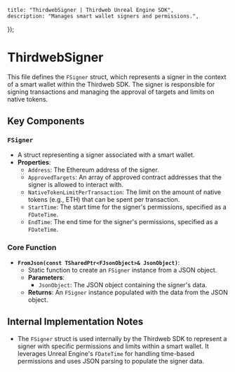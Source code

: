 
    title: "ThirdwebSigner | Thirdweb Unreal Engine SDK",
    description: "Manages smart wallet signers and permissions.",
});

# ThirdwebSigner

This file defines the `FSigner` struct, which represents a signer in the context of a smart wallet within the Thirdweb SDK. The signer is responsible for signing transactions and managing the approval of targets and limits on native tokens.

## Key Components

### `FSigner`
- A struct representing a signer associated with a smart wallet.
- **Properties**:
  - `Address`: The Ethereum address of the signer.
  - `ApprovedTargets`: An array of approved contract addresses that the signer is allowed to interact with.
  - `NativeTokenLimitPerTransaction`: The limit on the amount of native tokens (e.g., ETH) that can be spent per transaction.
  - `StartTime`: The start time for the signer's permissions, specified as a `FDateTime`.
  - `EndTime`: The end time for the signer's permissions, specified as a `FDateTime`.

### Core Function

- **`FromJson(const TSharedPtr<FJsonObject>& JsonObject)`**:
  - Static function to create an `FSigner` instance from a JSON object.
  - **Parameters**:
    - `JsonObject`: The JSON object containing the signer's data.
  - **Returns**: An `FSigner` instance populated with the data from the JSON object.

## Internal Implementation Notes

- The `FSigner` struct is used internally by the Thirdweb SDK to represent a signer with specific permissions and limits within a smart wallet. It leverages Unreal Engine's `FDateTime` for handling time-based permissions and uses JSON parsing to populate the signer data.
